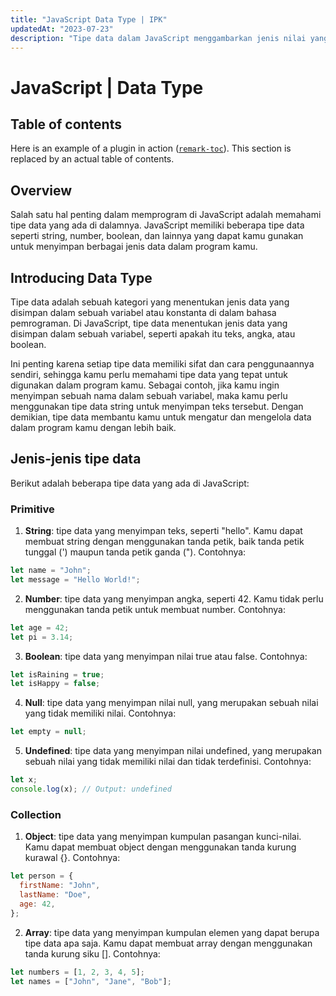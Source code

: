 ```yaml
---
title: "JavaScript Data Type | IPK"
updatedAt: "2023-07-23"
description: "Tipe data dalam JavaScript menggambarkan jenis nilai yang bisa disimpan, termasuk angka, teks, kebenaran, objek, dan lainnya."
---
```


# JavaScript | Data Type

## Table of contents

Here is an example of a plugin in action
([`remark-toc`](https://github.com/remarkjs/remark-toc)).
This section is replaced by an actual table of contents.

## Overview

Salah satu hal penting dalam memprogram di JavaScript adalah memahami tipe data yang ada di dalamnya. JavaScript memiliki beberapa tipe data seperti string, number, boolean, dan lainnya yang dapat kamu gunakan untuk menyimpan berbagai jenis data dalam program kamu.

## Introducing Data Type

Tipe data adalah sebuah kategori yang menentukan jenis data yang disimpan dalam sebuah variabel atau konstanta di dalam bahasa pemrograman. Di JavaScript, tipe data menentukan jenis data yang disimpan dalam sebuah variabel, seperti apakah itu teks, angka, atau boolean.

Ini penting karena setiap tipe data memiliki sifat dan cara penggunaannya sendiri, sehingga kamu perlu memahami tipe data yang tepat untuk digunakan dalam program kamu. Sebagai contoh, jika kamu ingin menyimpan sebuah nama dalam sebuah variabel, maka kamu perlu menggunakan tipe data string untuk menyimpan teks tersebut. Dengan demikian, tipe data membantu kamu untuk mengatur dan mengelola data dalam program kamu dengan lebih baik.

## Jenis-jenis tipe data

Berikut adalah beberapa tipe data yang ada di JavaScript:

### Primitive

1. **String**: tipe data yang menyimpan teks, seperti "hello". Kamu dapat membuat string dengan menggunakan tanda petik, baik tanda petik tunggal (') maupun tanda petik ganda ("). Contohnya:

```javascript
let name = "John";
let message = "Hello World!";
```

2. **Number**: tipe data yang menyimpan angka, seperti 42. Kamu tidak perlu menggunakan tanda petik untuk membuat number. Contohnya:

```javascript
let age = 42;
let pi = 3.14;
```

3. **Boolean**: tipe data yang menyimpan nilai true atau false. Contohnya:

```javascript
let isRaining = true;
let isHappy = false;
```

4. **Null**: tipe data yang menyimpan nilai null, yang merupakan sebuah nilai yang tidak memiliki nilai. Contohnya:

```javascript
let empty = null;
```

5. **Undefined**: tipe data yang menyimpan nilai undefined, yang merupakan sebuah nilai yang tidak memiliki nilai dan tidak terdefinisi. Contohnya:

```javascript
let x;
console.log(x); // Output: undefined
```

### Collection

1. **Object**: tipe data yang menyimpan kumpulan pasangan kunci-nilai. Kamu dapat membuat object dengan menggunakan tanda kurung kurawal {}. Contohnya:

```javascript
let person = {
  firstName: "John",
  lastName: "Doe",
  age: 42,
};
```

2. **Array**: tipe data yang menyimpan kumpulan elemen yang dapat berupa tipe data apa saja. Kamu dapat membuat array dengan menggunakan tanda kurung siku []. Contohnya:

```javascript
let numbers = [1, 2, 3, 4, 5];
let names = ["John", "Jane", "Bob"];
```
